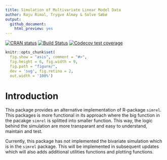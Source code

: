 ```yaml
---
title: Simulation of Multivariate Linear Model Data
author: Raju Rimal, Trygve Almøy & Solve Sæbø
output:
  github_document:
    html_preview: yes
---
```


[![CRAN status](https://www.r-pkg.org/badges/version/simrel2)](https://cran.r-project.org/package=simrel2)
[![Build Status](https://travis-ci.org/simulatr/simrel2.svg?branch=master)](https://travis-ci.org/simulatr/simrel2)
[![Codecov test coverage](https://codecov.io/gh/simulatr/simrel2/branch/master/graph/badge.svg)](https://codecov.io/gh/simulatr/simrel2?branch=master)

```r
knitr::opts_chunk$set(
  fig.show = "asis", comment = "#>",
  fig.height = 6, fig.width = 9,
  fig.path = "figure/",
  dev = 'svg', fig.retina = 2,
  out.width = '100%')
```

# Introduction

This package provides an alternative implementation of R-package `simrel`. This packages is more functional in its approach where the big function in the pacakge `simrel` is splitted into smaller function. This way, the logic behind the simulation are more transparant and easy to understand, maintain and test.

Currently, this package has not implemented the bivariate simulation which is in the `simrel` package. This will be implemented in subsequent updates which will also adds additional utilities functions and plotting functions.


